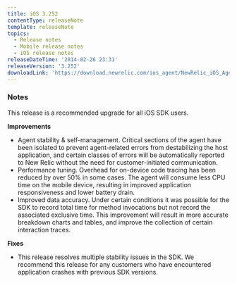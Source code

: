 ```yaml
---
title: iOS 3.252
contentType: releaseNote
template: releaseNote
topics:
  - Release notes
  - Mobile release notes
  - iOS release notes
releaseDateTime: '2014-02-26 23:31'
releaseVersion: '3.252'
downloadLink: 'https://download.newrelic.com/ios_agent/NewRelic_iOS_Agent_3.252.zip'
---
```


### Notes

This release is a recommended upgrade for all iOS SDK users.

**Improvements**

* Agent stability & self-management. Critical sections of the agent have been isolated to prevent agent-related errors from destabilizing the host application, and certain classes of errors will be automatically reported to New Relic without the need for customer-initiated communication.
* Performance tuning. Overhead for on-device code tracing has been reduced by over 50% in some cases. The agent will consume less CPU time on the mobile device, resulting in improved application responsiveness and lower battery drain.
* Improved data accuracy. Under certain conditions it was possible for the SDK to record total time for method invocations but not record the associated exclusive time. This improvement will result in more accurate breakdown charts and tables, and improve the collection of certain interaction traces.

**Fixes**

* This release resolves multiple stability issues in the SDK. We recommend this release for any customers who have encountered application crashes with previous SDK versions.
